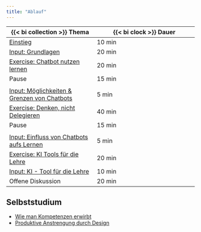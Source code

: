 ```yaml
---
title: "Ablauf"
---
```


| {{< bi collection >}} Thema | {{< bi clock >}} Dauer | 
|-------|--------|
| [Einstieg](einstieg/index.qmd) | 10 min |
| [Input: Grundlagen](../slides/grundlagen/index.qmd) | 20 min |
| [Exercise: Chatbot nutzen lernen](../exercises/prompten-lernen/index.qmd) | 20 min |
| Pause | 15 min |
|
| [Input: Möglichkeiten & Grenzen von Chatbots](../slides/chatbots-grenzen/index.qmd) | 5 min |
| [Exercise: Denken, nicht Delegieren](../exercises/denken-delegieren/index.qmd) | 40 min |
| Pause | 15 min |
|
| [Input: Einfluss von Chatbots aufs Lernen](../slides/chatbots-einfluss-lernen/index.qmd) | 5 min |
| [Exercise: KI Tools für die Lehre](../exercises/ki-tools-lehre/index.qmd) | 20 min |
| [Input: KI - Tool für die Lehre](../slides/ki-tool-lehre/index.qmd) | 10 min |
| Offene Diskussion | 20 min |

## Selbststudium

- [Wie man Kompetenzen erwirbt](../resources/kompetenz-erwerben/index.qmd)
- [Produktive Anstrengung durch Design](../resources/produktive-anstrengung/index.qmd)